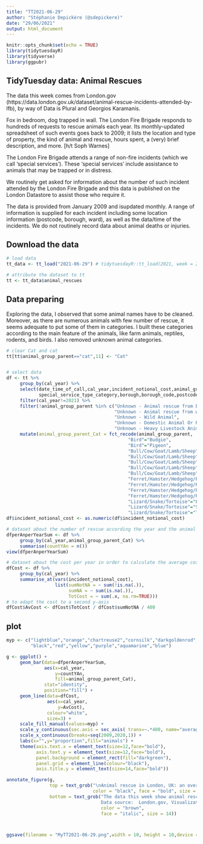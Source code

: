 ---
title: "TT2021-06-29"
author: "Stéphanie Depickère (@sdepickere)"
date: "29/06/2021"
output: html_document
---

```{r setup, include=FALSE}
knitr::opts_chunk$set(echo = TRUE)
library(tidytuesdayR)
library(tidyverse)
library(ggpubr)
```

## TidyTuesday data: Animal Rescues

The data this week comes from London.gov (https://data.london.gov.uk/dataset/animal-rescue-incidents-attended-by-lfb), by way of Data is Plural and Georgios Karamanis.

Fox in bedroom, dog trapped in wall. The London Fire Brigade responds to hundreds of requests to rescue animals each year. Its monthly-updated spreadsheet of such events goes back to 2009; it lists the location and type of property, the kind of animal and rescue, hours spent, a (very) brief description, and more. [h/t Soph Warnes]

The London Fire Brigade attends a range of non-fire incidents (which we call 'special services'). These 'special services' include assistance to animals that may be trapped or in distress.

We routinely get asked for information about the number of such incident attended by the London Fire Brigade and this data is published on the London Datastore to assist those who require it.

The data is provided from January 2009 and isupdated monthly. A range of information is supplied for each incident including some location information (postcode, borough, ward), as well as the data/time of the incidents. We do not routinely record data about animal deaths or injuries.

## Download the data

```{r data, message=FALSE}
# load data
tt_data <- tt_load("2021-06-29") # tidytuesdayR::tt_load(2021, week = 25)

# attribute the dataset to tt
tt <- tt_data$animal_rescues
```

## Data preparing

Exploring the data, I observed that some animal names have to be cleaned. Moreover, as there are numerous animals with few number of rescue, it seems adequate to put some of them in categories. I built these categories according to the main feature of the animals, like farm animals, reptiles, rodents, and birds. I also removed unknown animal categories.

```{r datazip, results='hide', warning=FALSE}
# clear Cat and cat
tt[tt$animal_group_parent=="cat",11] <- "Cat"


# select data
df <- tt %>%
     group_by(cal_year) %>%
     select(date_time_of_call,cal_year,incident_notional_cost,animal_group_parent,property_category,
            special_service_type_category,borough,borough_code,postcode_district,latitude,longitude) %>%
     filter(cal_year!=2021) %>%
     filter(!animal_group_parent %in% c("Unknown - Animal rescue from below ground - Farm animal",
                                        "Unknown - Animal rescue from water - Farm animal",
                                        "Unknown - Wild Animal",
                                        "Unknown - Domestic Animal Or Pet",
                                        "Unknown - Heavy Livestock Animal")) %>%
     mutate(animal_group_parent_Cat = fct_recode(animal_group_parent,
                                             "Bird"="Budgie",
                                             "Bird"="Pigeon",
                                             "Bull/Cow/Goat/Lamb/Sheep"="Bull",
                                             "Bull/Cow/Goat/Lamb/Sheep"="Cow",
                                             "Bull/Cow/Goat/Lamb/Sheep"="Goat",
                                             "Bull/Cow/Goat/Lamb/Sheep"="Lamb",
                                             "Bull/Cow/Goat/Lamb/Sheep"="Sheep",
                                             "Ferret/Hamster/Hedgehog/Rabbit"="Ferret",
                                             "Ferret/Hamster/Hedgehog/Rabbit"="Hamster",
                                             "Ferret/Hamster/Hedgehog/Rabbit"="Hedgehog",
                                             "Ferret/Hamster/Hedgehog/Rabbit"="Rabbit",
                                             "Lizard/Snake/Tortoise"="Lizard",
                                             "Lizard/Snake/Tortoise"="Snake",
                                             "Lizard/Snake/Tortoise"="Tortoise"))
df$incident_notional_cost <- as.numeric(df$incident_notional_cost)

# dataset about the number of rescue according the year and the animal category
dfperAnperYearSum <- df %>%
     group_by(cal_year,animal_group_parent_Cat) %>%
     summarise(countYAn = n())
view(dfperAnperYearSum)

# dataset about the cost per year in order to calculate the average cost of a rescue
dfCost <- df %>%
     group_by(cal_year) %>%
     summarise_at(vars(incident_notional_cost), 
                  list(sumNotNA = ~ sum(!is.na(.)), 
                       sumNA = ~ sum(is.na(.)), 
                       TotCost = ~ sum(.x, na.rm=TRUE)))
# to adapt the cost to a second y-axis
dfCost$AvCost <- dfCost$TotCost / dfCost$sumNotNA / 400
```

## plot



```{r plot, fig.width=12, fig.height=10, warning=FALSE}

myp <- c("lightblue","orange","chartreuse2","cornsilk","darkgoldenrod",
         "black","red","yellow","purple","aquamarine","blue")

g <- ggplot() +
     geom_bar(data=dfperAnperYearSum,
              aes(x=cal_year,
                  y=countYAn,
                  fill=animal_group_parent_Cat),
              stat="identity",
              position="fill") +
     geom_line(data=dfCost,
               aes(x=cal_year,
                   y=AvCost),
               colour="white",
               size=3) +
     scale_fill_manual(values=myp) +
     scale_y_continuous(sec.axis = sec_axis( trans=~.*400, name="average cost per rescue")) +
     scale_x_continuous(breaks=seq(2009,2020,1)) +
     labs(x="",y="proportion",fill="animals") +
     theme(axis.text.x = element_text(size=12,face="bold"),
           axis.text.y = element_text(size=12,face="bold"),
           panel.background = element_rect(fill="darkgreen"),
           panel.grid = element_line(colour="black"),
           axis.title.y = element_text(size=14,face="bold"))

annotate_figure(g,
                top = text_grob("\nAnimal rescue in London, UK: an overview from 2009-2020\n", 
                                color = "black", face = "bold", size = 18),
                bottom = text_grob("The data this week show animal rescues in London. In this graph, we can see the evolution of \nthe proportion of animals that were rescued over the years (barplot), and the average cost of each \nrescue (white line). The proportion of bird and fox tends to increase, while the proportion of dogs rescue \nto decrease. The average cost of a rescue has increased of around 100£ in 10 years.\n
                                   Data source:  London.gov, Visualization: Stéphanie Depickère, June 2021", 
                                   color = "brown",
                                   face = "italic", size = 14))   



ggsave(filename = "MyTT2021-06-29.png",width = 10, height = 10,device = "png")

```
